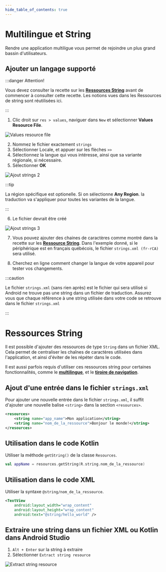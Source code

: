 ```yaml
---
hide_table_of_contents: true
---
```


# Multilingue et String

Rendre une application multiligue vous permet de rejoindre un plus grand bassin d'utilisateurs.

## Ajouter un langage supporté

:::danger Attention!

Vous devez consulter la recette sur les **[Ressources String](./ressources-string.mdx)** avant de commencer à consulter cette recette. Les notions vues dans les Ressources de string sont réutilisées ici.

:::



1. Clic droit sur `res > values`, naviguer dans `New` et sélectionner **Values Resource File**.

![Values resource file](_multilingue/ajout-strings.png)

2. Nommez le fichier exactement `strings`
3. Sélectionner Locale, et appuer sur les flèches `>>`
4. Sélectionnez la langue qui vous intéresse, ainsi que sa variante régionale, si nécessaire.
5. Sélectionner **OK**

![Ajout strings 2](_multilingue/ajout-strings-2.png)

:::tip

La région spécifique est optionelle. Si on sélectionne **Any Region**. la traduction va s'appliquer pour toutes les variantes de la langue.

:::


6. Le fichier devrait être créé

![Ajout strings 3](_multilingue/ajout-strings-3.png)

7. Vous pouvez ajouter des chaines de caractères comme montré dans la recette sur les **[Ressource String](./ressources-string.mdx)**. Dans l'exemple donné, si le périphérique est en français québécois, le fichier `strings.xml (fr-rCA)` sera utilisé.

8. Cherchez en ligne comment changer la langue de votre appareil pour tester vos changements.


:::caution

Le fichier `strings.xml` (sans rien après) est le fichier qui sera utilisé si Android ne trouve pas une string dans un fichier de traduction.
Assurez vous que chaque référence à une string utilisée dans votre code se retrouve dans le fichier `strings.xml`

:::


# Ressources String

Il est possible d'ajouter des ressources de type `String` dans un fichier XML.
Cela permet de centraliser les chaînes de caractères utilisées dans l'application, et ainsi d'éviter de les répéter dans le code.

Il est aussi parfois requis d'utiliser ces ressources string pour certaines fonctionnalités, comme le **[multilingue](./multilingue.mdx)**, et le **[tiroire de navigation](./tiroir.mdx)**.

## Ajout d'une entrée dans le fichier `strings.xml`

Pour ajouter une nouvelle entrée dans le fichier `strings.xml`, il suffit d'ajouter une nouvelle balise `<string>` dans la section `<resources>`.

```xml
<resources>
    <string name="app_name">Mon application</string>
    <string name="nom_de_la_ressource">Bonjour le monde!</string>
</resources>
```

## Utilisation dans le code Kotlin

Utiliser la méthode `getString()` de la classe `Resources`.

```kotlin
val appName = resources.getString(R.string.nom_de_la_ressource)
```

## Utilisation dans le code XML

Utiliser la syntaxe `@string/nom_de_la_ressource`.

```xml
<TextView
    android:layout_width="wrap_content"
    android:layout_height="wrap_content"
    android:text="@string/hello_world" />
```

## Extraire une string dans un fichier XML ou Kotlin dans Android Studio

1. `Alt + Enter` sur la string à extraire
2. Sélectionner `Extract string resource`

![Extract string resource](./_resources-string/extract.png)

